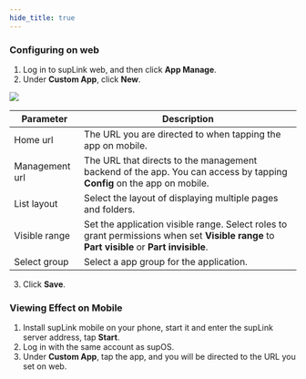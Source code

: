 ```yaml
---
hide_title: true
---
```


### Configuring on web

1. Log in to supLink web, and then click **App Manage**.
2. Under **Custom App**, click **New**.

<img width={450} src="https://wordpressfreezonex.oss-accelerate.aliyuncs.com/supLink/50.png" />

<table>
<thead>
<tr>
<th>Parameter</th>
<th>Description</th>
</tr>
</thead>
<tbody>
<tr>
<td>Home url</td>
<td>The URL you are directed to when tapping the app on mobile.</td>
</tr>
<tr>
<td>Management url</td>
<td>The URL that directs to the management backend of the app. You can access by tapping <b>Config</b> on the app on mobile.</td>
</tr>
<tr>
<td>List layout</td>
<td>Select the layout of displaying multiple pages and folders.</td>
</tr>
<tr>
<td>Visible range</td>
<td>Set the application visible range. Select roles to grant permissions when set <b>Visible range</b> to <b>Part visible</b> or <b>Part invisible</b>.</td>
</tr>
<tr>
<td>Select group</td>
<td>Select a app group for the application.</td>
</tr>
</tbody>
</table>

3. Click **Save**.

### Viewing Effect on Mobile

1. Install supLink mobile on your phone, start it and enter the supLink server address, tap **Start**.
2. Log in with the same account as supOS.
3. Under **Custom App**, tap the app, and you will be directed to the URL you set on web.

